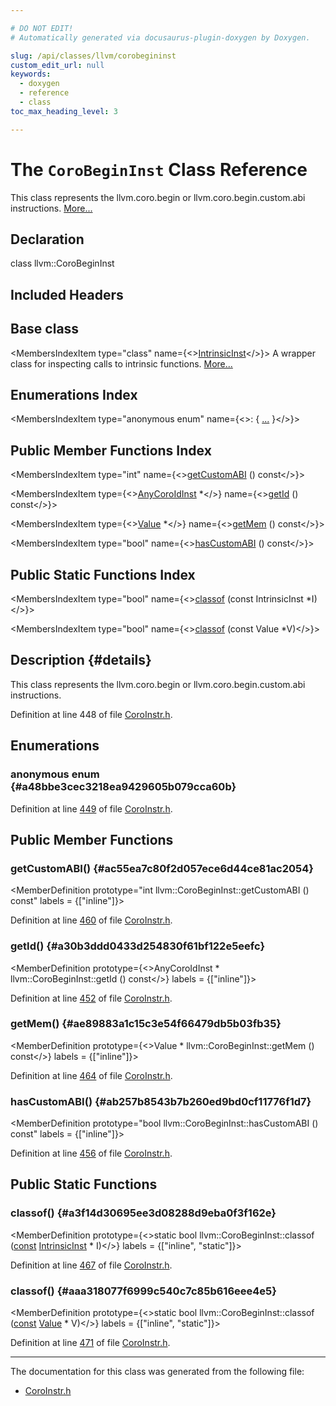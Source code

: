 ```yaml
---

# DO NOT EDIT!
# Automatically generated via docusaurus-plugin-doxygen by Doxygen.

slug: /api/classes/llvm/corobegininst
custom_edit_url: null
keywords:
  - doxygen
  - reference
  - class
toc_max_heading_level: 3

---
```





# The `CoroBeginInst` Class Reference

<DoxygenPage pluginConfig={pluginConfig}>

This class represents the llvm.coro.begin or llvm.coro.begin.custom.abi instructions. <a href="#details">More...</a>

## Declaration

<CodeBlock>class llvm::CoroBeginInst</CodeBlock>

## Included Headers

<IncludesList>
<IncludesListItem
  filePath="llvm/Transforms/Coroutines/CoroInstr.h"
  permalink="/docs/api/files/include/include/llvm/include/llvm/transforms/include/llvm/transforms/coroutines/coroinstr-h"
  isLocal="true" />
</IncludesList>

## Base class

<MembersIndex>

<MembersIndexItem
  type="class"
  name={<><a href="/docs/api/classes/llvm/intrinsicinst">IntrinsicInst</a></>}>
A wrapper class for inspecting calls to intrinsic functions. <a href="/docs/api/classes/llvm/intrinsicinst/#details">More...</a>
</MembersIndexItem>

</MembersIndex>

## Enumerations Index

<MembersIndex>

<MembersIndexItem
  type="anonymous enum"
  name={<>:  &#123; <a href="#a48bbe3cec3218ea9429605b079cca60b">...</a> &#125;</>}>
</MembersIndexItem>

</MembersIndex>

## Public Member Functions Index

<MembersIndex>

<MembersIndexItem
  type="int"
  name={<><a href="#ac55ea7c80f2d057ece6d44ce81ac2054">getCustomABI</a> () const</>}>
</MembersIndexItem>

<MembersIndexItem
  type={<><a href="/docs/api/classes/llvm/anycoroidinst">AnyCoroIdInst</a> &#42;</>}
  name={<><a href="#a30b3ddd0433d254830f61bf122e5eefc">getId</a> () const</>}>
</MembersIndexItem>

<MembersIndexItem
  type={<><a href="/docs/api/classes/llvm/value">Value</a> &#42;</>}
  name={<><a href="#ae89883a1c15c3e54f66479db5b03fb35">getMem</a> () const</>}>
</MembersIndexItem>

<MembersIndexItem
  type="bool"
  name={<><a href="#ab257b8543b7b260ed9bd0cf11776f1d7">hasCustomABI</a> () const</>}>
</MembersIndexItem>

</MembersIndex>

## Public Static Functions Index

<MembersIndex>

<MembersIndexItem
  type="bool"
  name={<><a href="#a3f14d30695ee3d08288d9eba0f3f162e">classof</a> (const IntrinsicInst &#42;I)</>}>
</MembersIndexItem>

<MembersIndexItem
  type="bool"
  name={<><a href="#aaa318077f6999c540c7c85b616eee4e5">classof</a> (const Value &#42;V)</>}>
</MembersIndexItem>

</MembersIndex>

## Description {#details}

This class represents the llvm.coro.begin or llvm.coro.begin.custom.abi instructions.

Definition at line 448 of file <a href="/docs/api/files/include/include/llvm/include/llvm/transforms/include/llvm/transforms/coroutines/coroinstr-h">CoroInstr.h</a>.

<SectionDefinition>

## Enumerations

### anonymous enum  {#a48bbe3cec3218ea9429605b079cca60b}

<MemberDefinition
  prototype="anonymous enum ">

<EnumerationList title="Enumeration values">

<Link id="a48bbe3cec3218ea9429605b079cca60baccb2730d63948874ba2d8cd1038ccb4e" />
<EnumerationListItem name="IdArg">

</EnumerationListItem>

<Link id="a48bbe3cec3218ea9429605b079cca60bad61b7954b330e573c324ef0609f500f2" />
<EnumerationListItem name="MemArg">

</EnumerationListItem>

<Link id="a48bbe3cec3218ea9429605b079cca60bac61313ced573662b6d7c7e320a2dd8fe" />
<EnumerationListItem name="CustomABIArg">

</EnumerationListItem>

</EnumerationList>

Definition at line <a href="/docs/api/files/include/include/llvm/include/llvm/transforms/include/llvm/transforms/coroutines/coroinstr-h/#l00449">449</a> of file <a href="/docs/api/files/include/include/llvm/include/llvm/transforms/include/llvm/transforms/coroutines/coroinstr-h">CoroInstr.h</a>.
</MemberDefinition>

</SectionDefinition>

<SectionDefinition>

## Public Member Functions

### getCustomABI() {#ac55ea7c80f2d057ece6d44ce81ac2054}

<MemberDefinition
  prototype="int llvm::CoroBeginInst::getCustomABI () const"
  labels = {["inline"]}>

Definition at line <a href="/docs/api/files/include/include/llvm/include/llvm/transforms/include/llvm/transforms/coroutines/coroinstr-h/#l00460">460</a> of file <a href="/docs/api/files/include/include/llvm/include/llvm/transforms/include/llvm/transforms/coroutines/coroinstr-h">CoroInstr.h</a>.
</MemberDefinition>

### getId() {#a30b3ddd0433d254830f61bf122e5eefc}

<MemberDefinition
  prototype={<>AnyCoroIdInst &#42; llvm::CoroBeginInst::getId () const</>}
  labels = {["inline"]}>

Definition at line <a href="/docs/api/files/include/include/llvm/include/llvm/transforms/include/llvm/transforms/coroutines/coroinstr-h/#l00452">452</a> of file <a href="/docs/api/files/include/include/llvm/include/llvm/transforms/include/llvm/transforms/coroutines/coroinstr-h">CoroInstr.h</a>.
</MemberDefinition>

### getMem() {#ae89883a1c15c3e54f66479db5b03fb35}

<MemberDefinition
  prototype={<>Value &#42; llvm::CoroBeginInst::getMem () const</>}
  labels = {["inline"]}>

Definition at line <a href="/docs/api/files/include/include/llvm/include/llvm/transforms/include/llvm/transforms/coroutines/coroinstr-h/#l00464">464</a> of file <a href="/docs/api/files/include/include/llvm/include/llvm/transforms/include/llvm/transforms/coroutines/coroinstr-h">CoroInstr.h</a>.
</MemberDefinition>

### hasCustomABI() {#ab257b8543b7b260ed9bd0cf11776f1d7}

<MemberDefinition
  prototype="bool llvm::CoroBeginInst::hasCustomABI () const"
  labels = {["inline"]}>

Definition at line <a href="/docs/api/files/include/include/llvm/include/llvm/transforms/include/llvm/transforms/coroutines/coroinstr-h/#l00456">456</a> of file <a href="/docs/api/files/include/include/llvm/include/llvm/transforms/include/llvm/transforms/coroutines/coroinstr-h">CoroInstr.h</a>.
</MemberDefinition>

</SectionDefinition>

<SectionDefinition>

## Public Static Functions

### classof() {#a3f14d30695ee3d08288d9eba0f3f162e}

<MemberDefinition
  prototype={<>static bool llvm::CoroBeginInst::classof (<a href="/docs/api/files/lib/lib/target/lib/target/aarch64/aarch64promoteconstant-cpp/#a90f8350fecae261c25be85d38b451bff">const</a> <a href="/docs/api/classes/llvm/intrinsicinst">IntrinsicInst</a> &#42; I)</>}
  labels = {["inline", "static"]}>

Definition at line <a href="/docs/api/files/include/include/llvm/include/llvm/transforms/include/llvm/transforms/coroutines/coroinstr-h/#l00467">467</a> of file <a href="/docs/api/files/include/include/llvm/include/llvm/transforms/include/llvm/transforms/coroutines/coroinstr-h">CoroInstr.h</a>.
</MemberDefinition>

### classof() {#aaa318077f6999c540c7c85b616eee4e5}

<MemberDefinition
  prototype={<>static bool llvm::CoroBeginInst::classof (<a href="/docs/api/files/lib/lib/target/lib/target/aarch64/aarch64promoteconstant-cpp/#a90f8350fecae261c25be85d38b451bff">const</a> <a href="/docs/api/classes/llvm/value">Value</a> &#42; V)</>}
  labels = {["inline", "static"]}>

Definition at line <a href="/docs/api/files/include/include/llvm/include/llvm/transforms/include/llvm/transforms/coroutines/coroinstr-h/#l00471">471</a> of file <a href="/docs/api/files/include/include/llvm/include/llvm/transforms/include/llvm/transforms/coroutines/coroinstr-h">CoroInstr.h</a>.
</MemberDefinition>

</SectionDefinition>

<hr/>

The documentation for this class was generated from the following file:

<ul>
<li><a href="/docs/api/files/include/include/llvm/include/llvm/transforms/include/llvm/transforms/coroutines/coroinstr-h">CoroInstr.h</a></li>
</ul>

</DoxygenPage>
